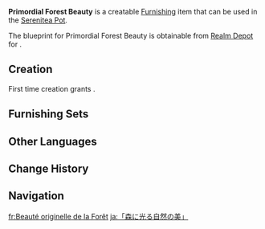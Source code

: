 {{Furnishing Infobox
|id             = 374117
|image          = Item Primordial Forest Beauty.png
|category       = Outdoor Furnishing
|subcategory    = Fence
|quality        = 3
|adeptal_energy = 60
|load           = 35
|reduced_load   = 24
|description    = A gate in the fencing around the [[Calligraphy Tavern]] in the [[Simulanka]]. The frame is of peculiar design, like the limb of a tree, while a sign depicting flowers is hung from the apex. A guest who sometimes travels here from [[Constellation Metropole]] offered this review: "It's altogether natural for a tavern in the forest to have a gate made from tree branches. Nothing else would fit the primordial ecosystem aesthetic." This point of view is quite popular among certain circles in Constellation Metropole. However, from the perspective of the residents of the [[Forest of Blessings]], they had originally wanted a nice rectangular door frame, but for them, the process of processing the wood was just too complicated. So, in the end, they went with the "native ecosystem" feel.
|blueprint      = Realm Depot
}}
'''Primordial Forest Beauty''' is a creatable [[Furnishing]] item that can be used in the [[Serenitea Pot]].

The blueprint for Primordial Forest Beauty is obtainable from  [[Realm Depot]] for {{Item|Realm Currency|30|x=160}}.

==Creation==
First time creation grants {{Item|Trust|24|x=60}}.
{{Recipe
|type = Creation
|time = 14h
|Fabric = 8
|sort = Fabric
}}

==Furnishing Sets==
{{Craft Usage}}

==Other Languages==
{{Other Languages
|en       = Primordial Forest Beauty
|zhs      = 「丛林的原生之美」
|zhs_rm   = 
|zht      = 「叢林的原生之美」
|zht_rm   = 
|zh_tl    = 
|ja       = 「森に光る自然の美」
|ja_rm    = "Mori ni Hikaru Shizen no Bi"
|ja_tl    = "Beauty of Nature Shimmering in the Forest"
|ko       = 「우거진 숲의 자연미」
|ko_rm    = 
|ko_tl    = 
|es       = Belleza autóctona del bosque
|es_tl    = Native Beauty of the Forest
|fr       = Beauté originelle de la Forêt
|fr_tl    = Original Beauty of the Forest
|ru       = Первозданная красота леса
|ru_tl    = 
|th       = "ความงามดั้งเดิมของผืนป่า"
|th_rm    = 
|th_tl    = 
|vi       = Vẻ Đẹp Nguyên Sinh Của Rừng
|vi_tl    = 
|de       = „Ursprüngliche Schönheit des Waldes“
|de_tl    = "Primordial Beauty of the Forest"
|id       = Keindahan Hutan Purba
|id_tl    = The Beauty of Ancient Forest
|pt       = Beleza Originária da Floresta
|pt_tl    = 
|tr       = Ezeli Orman Güzeli
|tr_tl    = 
|it       = Bellezza del Bosco primordiale
|it_tl    = 
}}

==Change History==
{{Change History|4.8}}

==Navigation==
{{Furnishing Navbox|exterior}}

[[fr:Beauté originelle de la Forêt]]
[[ja:「森に光る自然の美」]]